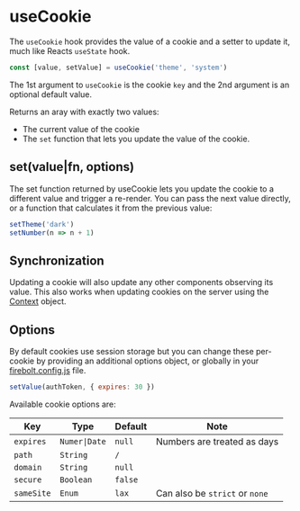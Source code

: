 <Meta
  title='Reference: useCookie'
  description='API Reference for the useCookie hook in Firebolt.'
/>

# useCookie

The `useCookie` hook provides the value of a cookie and a setter to update it, much like Reacts `useState` hook.

```jsx
const [value, setValue] = useCookie('theme', 'system')
```

The 1st argument to `useCookie` is the cookie `key` and the 2nd argument is an optional default value.

Returns an aray with exactly two values:

- The current value of the cookie
- The `set` function that lets you update the value of the cookie.

## set(value|fn, options)

The set function returned by useCookie lets you update the cookie to a different value and trigger a re-render. You can pass the next value directly, or a function that calculates it from the previous value:

```jsx
setTheme('dark')
setNumber(n => n + 1)
```

## Synchronization

Updating a cookie will also update any other components observing its value. This also works when updating cookies on the server using the [Context](/docs/ref/context) object.

## Options

By default cookies use session storage but you can change these per-cookie by providing an additional options object, or globally in your [firebolt.config.js](/docs/ref/config) file.

```jsx
setValue(authToken, { expires: 30 })
```

Available cookie options are:

| Key        | Type          | Default | Note                           |
| ---------- | ------------- | ------- | ------------------------------ |
| `expires`  | `Numer\|Date` | `null`  | Numbers are treated as days    |
| `path`     | `String`      | `/`     |                                |
| `domain`   | `String`      | `null`  |                                |
| `secure`   | `Boolean`     | `false` |                                |
| `sameSite` | `Enum`        | `lax`   | Can also be `strict` or `none` |
